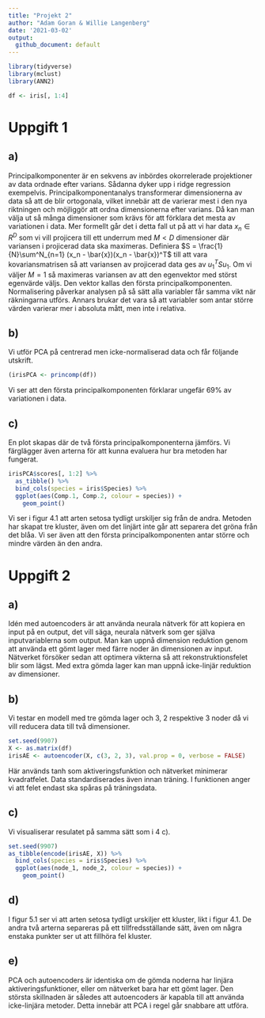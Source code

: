 ```yaml
---
title: "Projekt 2"
author: "Adam Goran & Willie Langenberg"
date: '2021-03-02'
output: 
  github_document: default
---
```




```r
library(tidyverse)
library(mclust)
library(ANN2)
```

```r
df <- iris[, 1:4]
```


# Uppgift 1
## a)
Principalkomponenter är en sekvens av inbördes okorrelerade projektioner av data ordnade efter varians. Sådanna dyker upp i ridge regression exempelvis. Principalkomponentanalys transformerar dimensionerna av data så att de blir ortogonala, vilket innebär att de varierar mest i den nya riktningen och möjliggör att ordna dimensionerna efter varians. Då kan man välja ut så många dimensioner som krävs för att förklara det mesta av variationen i data. Mer formellt går det i detta fall ut på att vi har data $x_n \in R^D$ som vi vill projicera till ett underrum med $M < D$ dimensioner där variansen i projicerad data ska maximeras. Definiera $S = \frac{1}{N}\sum^N_{n=1} (x_n - \bar{x})(x_n - \bar{x})^T$ till att vara kovariansmatrisen så att variansen av projicerad data ges av $u_1^TSu_1$. Om vi väljer $M=1$ så maximeras variansen av att den egenvektor med störst egenvärde väljs. Den vektor kallas den första principalkomponenten. Normalisering påverkar analysen på så sätt alla variabler får samma vikt när räkningarna utförs. Annars brukar det vara så att variabler som antar större värden varierar mer i absoluta mått, men inte i relativa.

## b)

Vi utför PCA på centrerad men icke-normaliserad data och får följande utskrift. 

```r
(irisPCA <- princomp(df))
```

Vi ser att den första principalkomponenten förklarar ungefär 69% av variationen i data. 

## c)

En plot skapas där de två första principalkomponenterna jämförs. Vi färglägger även arterna för att kunna evaluera hur bra metoden har fungerat.

```r
irisPCA$scores[, 1:2] %>%
  as_tibble() %>%
  bind_cols(species = iris$Species) %>%
  ggplot(aes(Comp.1, Comp.2, colour = species)) +
    geom_point() 
```

Vi ser i figur 4.1 att arten setosa tydligt urskiljer sig från de andra. Metoden har skapat tre kluster, även om det linjärt inte går att separera det gröna från det blåa. Vi ser även att den första principalkomponenten antar större och mindre värden än den andra. 

# Uppgift 2

## a)

Idén med autoencoders är att använda neurala nätverk för att kopiera en input på en output, det vill säga, neurala nätverk som ger själva inputvariablerna som output. Man kan uppnå dimension reduktion genom att använda ett gömt lager med färre noder än dimensionen av input. Nätverket försöker sedan att optimera vikterna så att rekonstruktionsfelet blir som lägst. Med extra gömda lager kan man uppnå icke-linjär reduktion av dimensioner. 

## b)

Vi testar en modell med tre gömda lager och 3, 2 respektive 3 noder då vi vill reducera data till två dimensioner. 

```r
set.seed(9907)
X <- as.matrix(df)
irisAE <- autoencoder(X, c(3, 2, 3), val.prop = 0, verbose = FALSE)
```

Här används tanh som aktiveringsfunktion och nätverket minimerar kvadratfelet. Data standardiserades även innan träning. I funktionen anger vi att felet endast ska spåras på träningsdata. 

## c)

Vi visualiserar resulatet på samma sätt som i 4 c). 

```r
set.seed(9907)
as_tibble(encode(irisAE, X)) %>%
  bind_cols(species = iris$Species) %>%
  ggplot(aes(node_1, node_2, colour = species)) +
    geom_point()
```

## d)

I figur 5.1 ser vi att arten setosa tydligt urskiljer ett kluster, likt i figur 4.1. De andra två arterna separeras på ett tillfredsställande sätt, även om några enstaka punkter ser ut att fillhöra fel kluster. 

## e)

PCA och autoencoders är identiska om de gömda noderna har linjära aktiveringsfunktioner, eller om nätverket bara har ett gömt lager. Den största skillnaden är således att autoencoders är kapabla till att använda icke-linjära metoder. Detta innebär att PCA i regel går snabbare att utföra. 









